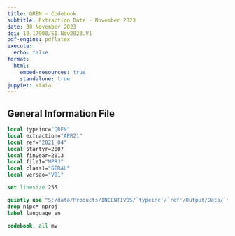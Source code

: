 ```yaml
---
title: QREN - Codebook
subtitle: Extraction Date - November 2023
date: 30 November 2023
doi: 10.17900/SI.Nov2023.V1
pdf-engine: pdflatex
execute:
  echo: false
format:
  html:
    embed-resources: true
    standalone: true
jupyter: stata
---
```


## General Information File

```stata
local typeinc="QREN"
local extraction="APR21"
local ref="2021_04"
local startyr=2007
local finyear=2013
local file1="MPRJ"
local class1="GERAL"
local versao="V01"

set linesize 255
```

```stata
quietly use "S:/data/Products/INCENTIVOS/`typeinc'/`ref'/Output/Data/`typeinc'_I_`file1'_`startyr'`finyear'_`extraction'_`class1'_`versao'.dta", clear
drop nipc* nproj
label language en
```

```stata
codebook, all mv
```

